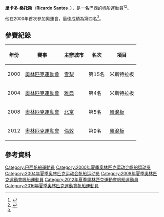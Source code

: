 {{noteTA
|1=zh-hans:里卡多·桑托斯;zh-hk:列卡度·山度士;zh-tw:里卡多·桑托斯;
|2=zh-hans:桑托斯;zh-hk:山度士;zh-tw:桑托斯;
}}
{{about|帆船運動員|沙灘排球運動員|里卡多·桑托斯|足球運動員|里卡多·桑托斯 (足球运动员)}}
{{Infobox sailor
| name           = Ricardo Santos
| image          = RicardoWinicki.jpg
| image_size     = 
| caption        = 
| fullname       = Ricardo Winicki Santos
| nickname       = ''Bimba''
| nationality    = {{BRA}}
| birth_date     = {{birth date and age|1980|5|8|df=yes}}
| birth_place    = [[巴西|巴西]][[里约热内卢|里约热内卢]]
| death_date     = 
| death_place    = 
| height         = {{height|m=1.85|0|abbr=on}}
| weight         = {{convert|71|kg|lb|0|abbr=on}}
| website        = 
| country        = 
| classes        = [[滑浪風帆|Sailboard]]
| club           = 
| coach          = 
| medaltemplates = {{MedalTableTop}}
{{MedalSport | 男子[[帆船|帆船]] }}
{{MedalCountry | {{BRA}} }}
{{Medal|Competition|[[世界風浪板錦標賽|世界錦標賽]]}}
{{MedalGold | [[2007年世界風浪板錦標賽|2007年 卡斯凱什]] | 風浪板 }}
{{MedalSilver | [[2002年世界米斯特拉板錦標賽|2002年 芭達雅]] | 米斯特拉板 }}
{{MedalSilver | [[2005年世界米斯特拉板錦標賽|2005年 巴勒摩]] | 米斯特拉板 }}
{{Medal|Competition|[[泛美運動會|泛美運動會]]}}
{{MedalGold | [[2003年泛美運動會|2003年 聖多明哥]] | 帆板 }}
{{MedalGold | [[2007年泛美運動會|2007年 里約熱內盧]] | 帆板 }}
{{MedalGold | [[2011年泛美運動會|2011年 瓜達拉哈拉]] | 帆板 }}
{{MedalSilver | [[1999年泛美運動會|1999年 溫尼伯]] | 帆板 }}
{{MedalBottom}}}}
'''里卡多·桑托斯'''（'''Ricardo Santos'''，{{bd|1980年|5月8日|catIdx=Santos, Ricardo}}），是一名[[巴西|巴西]]的[[帆船|帆船]]運動員<ref>{{cite web|title=BBC - Ricardo Santos|url=http://www.bbc.co.uk/sport/olympics/2012/athletes/209eba92-02bd-479b-bce6-761df7ba9ccc|publisher=BBC|accessdate=2013-08-13}}</ref><ref name="isaf">{{cite web|title=ISAF - Ricardo Santos|url=http://www.sailing.org/biog.php?memberid=37672|publisher=ISAF|accessdate=2013-08-13|archive-date=2016-07-30|archive-url=https://web.archive.org/web/20160730220643/http://www.sailing.org/biog.php?memberid=37672|dead-url=no}}</ref>。

他在2000年首次參加奧運會，最佳成績為第四名<ref name="isaf" />。

== 參賽紀錄 ==
{| class="wikitable" width=50% style="font-size:90%; text-align:center;"
|-
!年份 !! 賽事 !! 主辦城市 !! 名次 !! 項目
|-
| rowspan=1|2000
| rowspan=1 align=left|[[2000年奧林匹克運動會|奧林匹克運動會]]
| rowspan=1 align=left|{{flagicon|AUS}} [[悉尼|雪梨]] 
| 第15名
| 米斯特拉板
|-
| rowspan=1|2004
| rowspan=1 align=left|[[2004年奧林匹克運動會|奧林匹克運動會]]
| rowspan=1 align=left|{{flagicon|GRE}} [[雅典|雅典]] 
| 第4名
| 米斯特拉板
|-
| rowspan=1|2008
| rowspan=1 align=left|[[2008年奧林匹克運動會|奧林匹克運動會]]
| rowspan=1 align=left|{{flagicon|CHN}} [[北京市|北京]] 
| 第5名
| [[2008年夏季奧林匹克運動會帆船比賽－男子帆板|風浪板]]
|-
| rowspan=1|2012
| rowspan=1 align=left|[[2012年奧林匹克運動會|奧林匹克運動會]]
| rowspan=1 align=left|{{flagicon|GBR}} [[倫敦|倫敦]] 
| 第9名
| [[2012年夏季奧林匹克運動會帆船男子風浪板比賽|風浪板]]
|}

== 參考資料 ==
{{Reflist}}

{{DEFAULTSORT:Santos, Ricardo}}
[[Category:巴西帆船運動員|Category:巴西帆船運動員]]
[[Category:2000年夏季奥林匹克运动会帆船运动员|Category:2000年夏季奥林匹克运动会帆船运动员]]
[[Category:2004年夏季奥林匹克运动会帆船运动员|Category:2004年夏季奥林匹克运动会帆船运动员]]
[[Category:2008年夏季奧林匹克運動會帆船運動員|Category:2008年夏季奧林匹克運動會帆船運動員]]
[[Category:2012年夏季奧林匹克運動會帆船運動員|Category:2012年夏季奧林匹克運動會帆船運動員]]
[[Category:2016年夏季奧林匹克運動會帆船運動員|Category:2016年夏季奧林匹克運動會帆船運動員]]